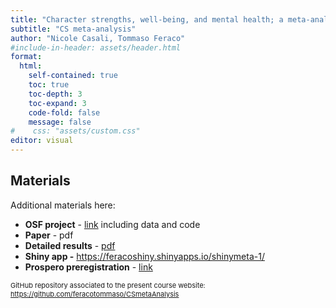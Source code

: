 ```yaml
---
title: "Character strengths, well-being, and mental health; a meta-analysis"
subtitle: "CS meta-analysis"
author: "Nicole Casali, Tommaso Feraco"
#include-in-header: assets/header.html
format: 
  html:
    self-contained: true
    toc: true   
    toc-depth: 3 
    toc-expand: 3 
    code-fold: false 
    message: false
#    css: "assets/custom.css"
editor: visual
---
```


## Materials

Additional materials here:

-   **OSF project** - [link](https://osf.io/prjxb/?view_only=ac793325b8c94a97b604677f482dfe0e) including data and code
-   **Paper** - pdf
-   **Detailed results** - [pdf](https://feracotommaso.github.io/CSmetaAnalysis/Supplementary/DetailedResults.pdf)
-   **Shiny app -** <https://feracoshiny.shinyapps.io/shinymeta-1/>
-   **Prospero preregistration** - [link](https://www.crd.york.ac.uk/prospero/display_record.php?ID=CRD42023488089)

::: {style="font-size:11px;"}
GitHub repository associated to the present course website: <https://github.com/feracotommaso/CSmetaAnalysis>
:::
